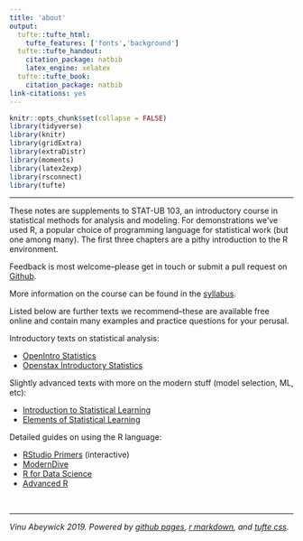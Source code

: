 ```yaml
---
title: 'about'
output:
  tufte::tufte_html:
    tufte_features: ['fonts','background']
  tufte::tufte_handout:
    citation_package: natbib
    latex_engine: xelatex
  tufte::tufte_book:
    citation_package: natbib
link-citations: yes
---
```


```r
knitr::opts_chunk$set(collapse = FALSE)
library(tidyverse)
library(knitr)
library(gridExtra)
library(extraDistr)
library(moments)
library(latex2exp)
library(rsconnect)
library(tufte)
```

---

These notes are supplements to STAT-UB 103, an introductory course in statistical methods for analysis and modeling. For demonstrations we've used R, a popular choice of programming language for statistical work (but one among many). The first three chapters are a pithy introduction to the R environment.  

Feedback is most welcome--please get in touch or submit a pull request on <a href="https://github.com/vaabe/stats103">Github</a>.   

More information on the course can be found in the <a href="./downloads/syllabus.pdf" download>syllabus</a>. 

Listed below are further texts we recommend--these are available free online and contain many examples and practice questions for your perusal. 

Introductory texts on statistical analysis:

- <a href="https://www.openintro.org/stat/textbook.php">OpenIntro Statistics</a>
- <a href="https://openstax.org/details/books/introductory-statistics">Openstax Introductory Statistics</a>

Slightly advanced texts with more on the modern stuff (model selection, ML, etc):

- <a href="http://www.statlearning.com/">Introduction to Statistical Learning</a>
- <a href="https://web.stanford.edu/~hastie/ElemStatLearn/">Elements of Statistical Learning</a> 

Detailed guides on using the R language:

- <a href="https://rstudio.cloud/learn/primers">RStudio Primers</a> (interactive)
- <a href="https://moderndive.com/">ModernDive</a>
- <a href="https://r4ds.had.co.nz/">R for Data Science</a>
- <a href="http://adv-r.had.co.nz/">Advanced R</a>


\ 

---

*Vinu Abeywick 2019. Powered by <a href="https://pages.github.com/">github pages</a>, <a href="https://rmarkdown.rstudio.com/">r markdown</a>, and <a href="https://github.com/edwardtufte/tufte-css">tufte css</a>.*





















